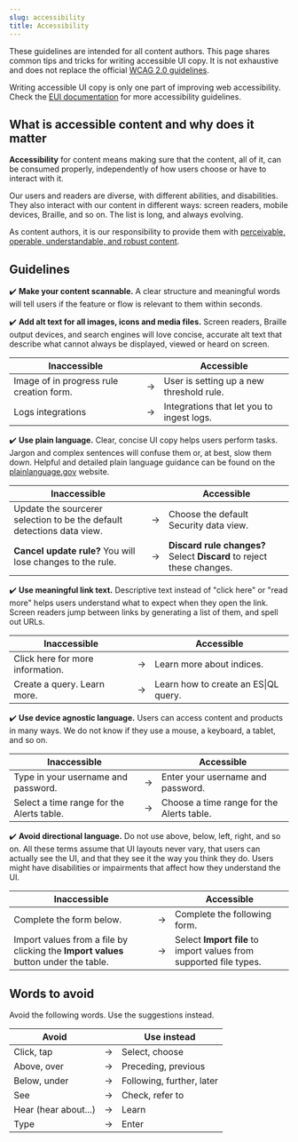 ```yaml
---
slug: accessibility
title: Accessibility
---
```


These guidelines are intended for all content authors. This page shares common tips and tricks for writing accessible UI copy. It is not exhaustive and does not replace the official
[WCAG 2.0 guidelines](https://www.w3.org/TR/2008/REC-WCAG20-20081211/#guidelines). 


Writing accessible UI copy is only one part of improving web accessibility. Check the [EUI documentation](https://eui.elastic.co/#/guidelines/accessibility) for more accessibility guidelines.


## What is accessible content and why does it matter

**Accessibility** for content means making sure that the content, all of it, can be consumed properly, independently of how users choose or have to interact with it.

Our users and readers are diverse, with different abilities, and disabilities. 
They also interact with our content in different ways: screen readers, mobile devices, Braille, and so on. The list is long, and always evolving. 

As content authors, it is our responsibility to provide them with [perceivable, operable, understandable, and robust content](https://www.w3.org/TR/UNDERSTANDING-WCAG20/intro.html#introduction-fourprincs-head).

## Guidelines

✔️ **Make your content scannable.** A clear structure and meaningful words will tell users if the feature or flow is relevant to them within seconds. 

✔️ **Add alt text for all images, icons and media files.** Screen readers, Braille output devices, and search engines will love concise, accurate alt text that describe what cannot always be displayed, viewed or heard on screen. 


| Inaccessible                 |  | Accessible               |
| --------------------- | --- | ------------------------- |
| Image of in progress rule creation form. | → | User is setting up a new threshold rule. |
| Logs integrations | → | Integrations that let you to ingest logs. |


✔️ **Use plain language.** Clear, concise UI copy helps users perform tasks. Jargon and complex sentences will confuse them or, at best, slow them down. Helpful and detailed plain language guidance can be found on the [plainlanguage.gov](https://www.plainlanguage.gov/guidelines/) website.


| Inaccessible                 |  | Accessible               |
| --------------------- | --- | ------------------------- |
| Update the sourcerer selection to be the default detections data view. | → | Choose the default Security data view. |
| **Cancel update rule?** You will lose changes to the rule. | → | **Discard rule changes?** Select **Discard** to reject these changes. |


✔️ **Use meaningful link text.** Descriptive text instead of "click here" or "read more" helps users understand what to expect when they open the link. Screen readers jump between links by generating a list of them, and spell out URLs.


| Inaccessible                 |  | Accessible               |
| --------------------- | --- | ------------------------- |
| Click here for more information. | → | Learn more about indices. |
| Create a query. Learn more. | → | Learn how to create an ES\|QL query. |


✔️ **Use device agnostic language.** Users can access content and products in many ways. We do not know if they use a mouse, a keyboard, a tablet, and so on. 


| Inaccessible                 |  | Accessible               |
| --------------------- | --- | ------------------------- |
| Type in your username and password. | → | Enter your username and password. |
| Select a time range for the Alerts table. | → | Choose a time range for the Alerts table. |


✔️ **Avoid directional language.** Do not use above, below, left, right, and so on. All these terms assume that UI layouts never vary, that users can actually see the UI, and that they see it the way you think they do. Users might have disabilities or impairments that affect how they understand the UI.


| Inaccessible                 |  | Accessible               |
| --------------------- | --- | ------------------------- |
| Complete the form below. | → | Complete the following form. |
| Import values from a file by clicking the **Import values** button under the table. | → | Select **Import file** to import values from supported file types. |


## Words to avoid

Avoid the following words. Use the suggestions instead.

| Avoid                 |  | Use instead               |
| --------------------- | --- | ------------------------- |
| Click, tap            | → | Select, choose            |
| Above, over           | → | Preceding, previous       |
| Below, under          | → | Following, further, later |
| See                   | → | Check, refer to           |
| Hear (hear about...)  | → | Learn                     |
| Type                  | → | Enter                     |